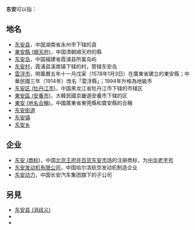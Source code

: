 '''东安'''可以指：
== 地名 ==
* [[东安县|东安县]]，中国湖南省永州市下辖的县
* [[東安縣_(順天府)|東安縣 (順天府)]]，中国清朝順天府的縣
*[[东安岛|东安岛]]，中国福建省霞浦县所属岛屿
*[[东安村|东安村]]，霞浦县溪南镇下辖的村，管辖东安岛
* [[雲浮市|雲浮市]]，明萬曆五年十一月戊寅（1578年1月3日）在廣東省建立的東安縣；中華民國三年（1914年）改名「雲浮縣」；1994年升格為地級市
* [[东安区_(牡丹江市)|东安区 (牡丹江市)]]，中国黑龙江省牡丹江市下辖的市辖区
* [[東安區_(安養市)|東安區 (安養市)]]，大韓民國京畿道安養市下辖的区
* [[東安_(地名合稱)|東安 (地名合稱)]]，中國廣東省東莞縣和寶安縣的合稱
* [[东安街道|东安街道]]
* [[东安镇|东安镇]]
* [[东安乡|东安乡]]

== 企业 ==
* [[东安_(商标)|东安 (商标)]]，中国[[北京王府井百货|北京王府井百货]][[东安市场|东安市场]]的注册商标，为[[中华老字号|中华老字号]]
* [[东安发动机有限公司|东安发动机有限公司]]，中国哈尔滨航空发动机制造企业
* [[东安动力|东安动力]]，中国长安汽车集团旗下的子公司

==另見==
* [[东安县_(消歧义)|东安县 (消歧义)]]
* {{lookfrom|东安}}
* {{lookfrom|東安}}

{{消歧义|D|Cat=二字地名消歧义}}